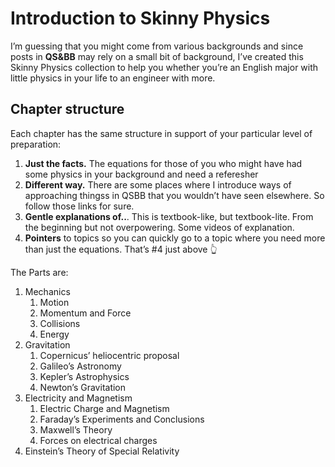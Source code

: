 # Introduction to Skinny Physics

I'm guessing that you might come from various backgrounds and since posts in **QS&BB** may rely on a small bit of background, I've created this Skinny Physics collection to help you whether you're an English major with little physics in your life to an engineer with more.

## Chapter structure

Each chapter has the same structure in support of your particular level of preparation:

1. **Just the facts.** The equations for those of you who might have had some physics in your background and need a referesher
2. **Different way.** There are some places where I introduce ways of approaching thingss in QSBB that you wouldn't have seen elsewhere. So follow those links for sure.
4. **Gentle explanations of..**. This is textbook-like, but textbook-lite. From the beginning but not overpowering. Some videos of explanation.
3. **Pointers** to topics so you can quickly go to a topic where you need more than just the equations. That's #4 just above 👆

The Parts are:

1. Mechanics
   1. Motion
   2. Momentum and Force
   3. Collisions
   4. Energy
2. Gravitation
   1. Copernicus' heliocentric proposal
   2. Galileo's Astronomy
   3. Kepler's Astrophysics
   4. Newton's Gravitation
3. Electricity and Magnetism
   1. Electric Charge and Magnetism
   2. Faraday's Experiments and Conclusions
   3. Maxwell's Theory
   4. Forces on electrical charges
4. Einstein's Theory of Special Relativity

